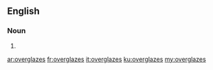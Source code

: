 ==English==

===Noun===
{{head|en}}

# {{plural of|overglaze}}

[[ar:overglazes]]
[[fr:overglazes]]
[[it:overglazes]]
[[ku:overglazes]]
[[my:overglazes]]